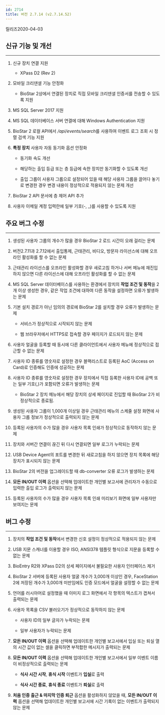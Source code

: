 ```yaml
---
id: 2714
title: 버전 2.7.14 (v2.7.14.52)
---
```


릴리즈<Separator/>2020-04-03

## 신규 기능 및 개선

---

1. 신규 장치 연결 지원

    * XPass D2 (Rev 2)

1. 모바일 크리덴셜 기능 안정화

    * BioStar 2상에서 연결된 장치로 직접 모바일 크리덴셜 인증서를 전송할 수 있도록 지원

1. MS SQL Server 2017 지원

1. MS SQL 데이터베이스 서버 연결에 대해 Windows Authentication 지원

1. BioStar 2 로컬 API에서 */api/events/search*를 사용하여 이벤트 로그 조회 시 정렬 검색 기능 지원

1. **특정 장치** 사용자 자동 동기화 옵션 안정화

    * 동기화 속도 개선

    * 해당하는 출입 등급 또는 층 등급에 속한 장치만 동기화할 수 있도록 개선

    * 출입 그룹이 사용자 그룹으로 설정되어 있을 때 해당 사용자 그룹을 끌어다 놓기로 변경한 경우 변경 내용이 정상적으로 적용되지 않는 문제 개선

1. BioStar 2 API 문서에 층 제어 API 추가

1. 사용자 이메일 계정 입력란에 일부 기호(-, _)를 사용할 수 있도록 지원
    
## 주요 버그 수정

---

1. 생성된 사용자 그룹의 개수가 많을 경우 BioStar 2 로드 시간이 오래 걸리는 문제

1. 버전2.7.11과 2.7.12에서 출입통제, 근태관리, 비디오, 방문자 라이선스에 대해 오프라인 활성화를 할 수 없는 문제

1. 근태관리 라이선스를 오프라인 활성화할 경우 새로고침 하거나 서버 메뉴에 재진입하지 않으면 다른 라이선스에 대해 오프라인 활성화를 할 수 없는 문제

1. MS SQL Server 데이터베이스를 사용하는 환경에서 장치의 **작업 조건 및 동작**을 2개 이상 생성한 경우, 같은 작업 조건에 대하여 다른 동작을 설정하면 오류가 발생하는 문제

1. 기본 설치 경로가 아닌 임의의 경로에 BioStar 2를 설치할 경우 오류가 발생하는 문제

    * 서비스가 정상적으로 시작되지 않는 문제

    * 웹 브라우저에서 HTTPS로 접속할 경우 페이지가 로드되지 않는 문제

1. 사용자 얼굴을 등록할 때 동시에 다른 클라이언트에서 사용자 메뉴에 정상적으로 접근할 수 없는 문제

1. 사용자 ID 종류를 영숫자로 설정한 경우 블랙리스트로 등록된 AoC (Access on Card)로 인증해도 인증에 성공하는 문제

1. 사용자 ID 종류를 영숫자로 설정한 경우 장치에서 직접 등록한 사용자 ID에 공백 또는 일부 기호(,)가 포함되면 오류가 발생하는 문제

    * BioStar 2 장치 메뉴에서 해당 장치의 상세 페이지로 진입할 때 BioStar 2가 비정상적으로 종료됨.

1. 생성된 사용자 그룹이 1,000개 이상일 경우 근태관리 메뉴의 스케줄 설정 화면에 사용자 그룹 정보가 정상적으로 출력되지 않는 문제

1. 등록된 사용자의 수가 많을 경우 사용자 목록 인쇄가 정상적으로 동작하지 않는 문제

1. 장치와 서버간 연결이 끊긴 뒤 다시 연결되면 일부 로그가 누락되는 문제

1. USB Device Agent의 포트를 변경한 뒤 새로고침을 하지 않으면 장치 목록에 해당 장치가 표시되지 않는 문제

1. BioStar 2의 버전을 업그레이드할 때 db-converter 오류 로그가 발생하는 문제

1. **모든 IN/OUT 이력** 옵션을 선택해 업데이트한 개인별 보고서에 관리자가 수동으로 입력한 출입 로그가 출력되지 않는 문제

1. 등록된 사용자의 수가 많을 경우 사용자 목록 인쇄 미리보기 화면에 일부 사용자만 보여지는 문제

## 버그 수정

---

1. 장치의 **작업 조건 및 동작**에서 변경한 신호 설정이 정상적으로 적용되지 않는 문제

1. USB 지문 스캐너를 이용할 경우 ISO, ANSI378 템플릿 형식으로 지문을 등록할 수 없는 문제

1. BioEntry R2와 XPass D2의 상세 페이지에서 불필요한 사용자 인터페이스 제거

1. BioStar 2 서버에 등록된 사용자 얼굴 개수가 3,000개 이상인 경우, FaceStation 2에 저장된 개수가 3,000개 미만임에도 인증 모드에서 얼굴을 설정할 수 없는 문제

1. 언어를 러시아어로 설정했을 때 이미지 로그 화면에서 각 항목의 텍스트가 겹쳐서 출력되는 문제

1. 사용자 목록을 CSV 불러오기가 정상적으로 동작하지 않는 문제

    * 사용자 ID의 일부 글자가 누락되는 문제

    * 일부 사용자가 누락되는 문제

1.  **모든 IN/OUT 이력** 옵션을 선택해 업데이트한 개인별 보고서에서 입실 또는 퇴실 열의 시간 값이 없는 셀을 클릭하면 부적합한 메시지가 출력되는 문제

1.  **모든 IN/OUT 이력** 옵션을 선택해 업데이트한 개인별 보고서에서 일부 이벤트 이름이 비정상적으로 출력되는 문제

    * **식사 시간 시작**, **휴식 시작** 이벤트가 **입실**로 출력

    * **식사 시간 종료**, **휴식 종료** 이벤트가 **퇴실**로 출력

1. **처음 인증 출근 & 마지막 인증 퇴근** 옵션을 활성화하지 않았을 때, **모든 IN/OUT 이력** 옵션을 선택해 업데이트한 개인별 보고서에 시간 기록이 없는 이벤트가 출력되지 않는 문제